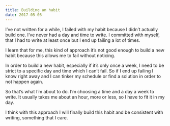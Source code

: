 ```yaml
---
title: Building an habit
date: 2017-05-05
---
```


I’ve not written for a while, I failed with my habit because I didn’t actually build one. I’ve never had a day and time to write. I committed with myself, that I had to write at least once but I end up failing a lot of times.

I learn that for me, this kind of approach it’s not good enough to build a new habit because this allows me to fail without noticing.

In order to build a new habit, especially if it’s only once a week, I need to be strict to a specific day and time which I can’t fail. So if I end up failing I know right away and I can tinker my schedule or find a solution in order to not happen again.

So that’s what I’m about to do. I’m choosing a time and a day a week to write. It usually takes me about an hour, more or less, so I have to fit it in my day.

I think with this approach I will finally build this habit and be consistent with writing, something that I care.
